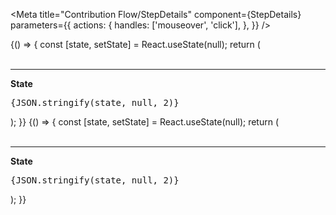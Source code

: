 
<Meta
  title="Contribution Flow/StepDetails"
  component={StepDetails}
  parameters={{
    actions: {
      handles: ['mouseover', 'click'],
    },
  }}
/>

<Canvas>
  <Story name="Flexible Interval">
    {() => {
      const [state, setState] = React.useState(null);
      return (
      <div>
        <StepDetails collective={webpackCollective} tier={flexibleIntervalTier} onChange={setState} />
        <br />
        <hr />
        <div style={{ margin: 24, maxWidth: 300 }}>
           <strong>State</strong>
           <pre style={{ whiteSpace: 'pre-wrap' }}>{JSON.stringify(state, null, 2)}</pre>
        </div>
      </div>);
    }}
  </Story>
</Canvas>

<Canvas>
  <Story name="One time Interval">
    {() => {
      const [state, setState] = React.useState(null);
      return (
      <div>
        <StepDetails collective={webpackCollective} tier={recurringIntervalTier} onChange={setState} />
        <br />
        <hr />
        <div style={{ margin: 24, maxWidth: 300 }}>
           <strong>State</strong>
           <pre style={{ whiteSpace: 'pre-wrap' }}>{JSON.stringify(state, null, 2)}</pre>
        </div>
      </div>);
    }}
  </Story>
</Canvas>


